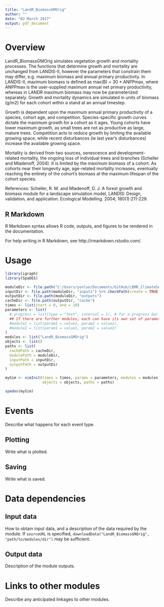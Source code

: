 ```yaml
---
title: "LandR_BiomassGMOrig"
author: ""
date: "02 March 2017"
output: pdf_document
---
```


# Overview

LandR_BiomassGMOrig simulates vegetation growth and mortality processes. The functions that determine growth and mortality are unchanged from LANDIS-II, however the parameters that constrain them may differ, e.g. maximum biomass and annual primary productivity. In LANDIS-II, maximum biomass is defined as max(B) = 30 * ANPPmax, where ANPPmax is the user-supplied maximum annual net primary productivity, whereas in LANDR maximum biomass may now be parameterized separately. Growth and mortality dynamics are simulated in units of biomass (g/m2) for each cohort within a stand at an annual timestep. 

Growth is dependent upon the maximum annual primary productivity of a species, cohort age, and competition. Species-specific growth curves dictate the maximum growth for a cohort as it ages. Young cohorts have lower maximum growth,  as small trees are not as productive as large, mature trees. Competition acts to reduce growth by limiting the available growing space, while recent disturbances (ie last year's disturbances) increase the available growing space.

Mortality is derived from two sources, senescence and development-related mortality, the ongoing loss of individual trees and branches (Scheller and Mladenoff, 2004). It is limited by the maximum biomass of a cohort. As cohorts near their longevity age, age-related mortality increases, eventually reaching the entirety of the cohort's biomass at the maximum lifespan of the cohort species.  

References: 
Scheller, R. M. and Mladenoff, D. J. A forest growth and biomass module for a landscape simulation model, LANDIS: Design, validation, and application. Ecological Modelling. 2004; 180(1):211-229. 

## R Markdown

R Markdown syntax allows R code, outputs, and figures to be rendered in the documentation.

For help writing in R Markdown, see http://rmarkdown.rstudio.com/.

# Usage

```r
library(igraph)
library(SpaDES)

moduleDir <- file.path("C:/Users/yonluo/Documents/GitHub/LBMR_ClimateSensitive")
inputDir <- file.path(moduleDir, "inputs") %>% checkPath(create = TRUE)
outputDir <- file.path(moduleDir, "outputs")
cacheDir <- file.path(outputDir, "cache")
times <- list(start = 0, end = 10)
parameters <- list(
  #.progress = list(type = "text", interval = 1), # for a progress bar
  ## If there are further modules, each can have its own set of parameters:
  #module1 = list(param1 = value1, param2 = value2),
  #module2 = list(param1 = value1, param2 = value2)
)
modules <- list("LandR_BiomassGMOrig")
objects <- list()
paths <- list(
  cachePath = cacheDir,
  modulePath = moduleDir,
  inputPath = inputDir,
  outputPath = outputDir
)

mySim <- simInit(times = times, params = parameters, modules = modules,
                 objects = objects, paths = paths)

spades(mySim)
```

# Events

Describe what happens for each event type.

## Plotting

Write what is plotted.

## Saving

Write what is saved.

# Data dependencies

## Input data

How to obtain input data, and a description of the data required by the module.
If `sourceURL` is specified, `downloadData("LandR_BiomassGMOrig", "path/to/modules/dir")` may be sufficient.

## Output data

Description of the module outputs.

# Links to other modules

Describe any anticipated linkages to other modules.

